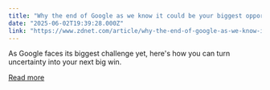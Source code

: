 ```yaml
---
title: "Why the end of Google as we know it could be your biggest opportunity yet"
date: "2025-06-02T19:39:28.000Z"
link: "https://www.zdnet.com/article/why-the-end-of-google-as-we-know-it-could-be-your-biggest-opportunity-yet/"
---
```


As Google faces its biggest challenge yet, here's how you can turn uncertainty into your next big win.

[Read more](https://www.zdnet.com/article/why-the-end-of-google-as-we-know-it-could-be-your-biggest-opportunity-yet/)
